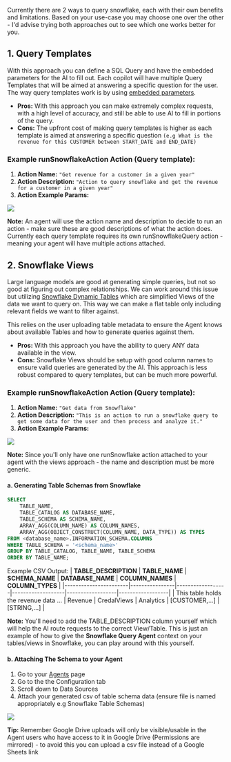Currently there are 2 ways to query snowflake, each with their own benefits and limitations.
Based on your use-case you may choose one over the other - I'd advise trying both approaches out to see which one works better for you.

## 1. Query Templates
With this approach you can define a SQL Query and have the embedded parameters for the AI to fill out.
Each copilot will have multiple Query Templates that will be aimed at answering a specific question for the user.
The way query templates work is by using [embedded parameters](/docs/pages/guides/actions/action-parameters.mdx).

- **Pros:** With this approach you can make extremely complex requests, with a high level of accuracy, and still be able to use AI to fill in portions of the query.
- **Cons:** The upfront cost of making query templates is higher as each template is aimed at answering a specific question ```(e.g What is the revenue for this CUSTOMER between START_DATE and END_DATE)```

### Example runSnowflakeAction Action (Query template): 
 1. **Action Name:** `"Get revenue for a customer in a given year"`
 2. **Action Description:**  `"Action to query snowflake and get the revenue for a customer in a given year"`
 3. **Action Example Params:**

<Frame>
  <img src="/docs/assets/agents/snowflake-query/query-param-template.png" />
</Frame>

**Note:** An agent will use the action name and description to decide to run an action - make sure these are good descriptions of what the action does. Currently each query template requires its own runSnowflakeQuery action - meaning your agent will have multiple actions attached.

## 2. Snowflake Views
Large language models are good at generating simple queries, but not so good at figuring out complex relationships.
We can work around this issue but utilizing [Snowflake Dynamic Tables](https://docs.snowflake.com/en/user-guide/dynamic-tables-about) which are simplified Views of the data we want to query on. This way we can make a flat table only including relevant fields we want to filter against.

This relies on the user uploading table metadata to ensure the Agent knows about available Tables and how to generate queries against them.

- **Pros:** With this approach you have the ability to query ANY data available in the view.
- **Cons:** Snowflake Views should be setup with good column names to ensure valid queries are generated by the AI. This approach is less robust compared to query templates, but can be much more powerful.

### Example runSnowflakeAction Action (Query template): 
 1. **Action Name:** `"Get data from Snowflake"`
 2. **Action Description:**  `"This is an action to run a snowflake query to get some data for the user and then process and analyze it."`
 3. **Action Example Params:**

<Frame>
  <img src="/docs/assets/agents/snowflake-query/query-param-views.png" />
</Frame>

**Note:** Since you'll only have one runSnowflake action attached to your agent with the views approach - the name and description must be more generic.

#### a. Generating Table Schemas from Snowflake

```sql
SELECT 
    TABLE_NAME,
    TABLE_CATALOG AS DATABASE_NAME,
    TABLE_SCHEMA AS SCHEMA_NAME,
    ARRAY_AGG(COLUMN_NAME) AS COLUMN_NAMES,
    ARRAY_AGG(OBJECT_CONSTRUCT(COLUMN_NAME, DATA_TYPE)) AS TYPES
FROM <database_name>.INFORMATION_SCHEMA.COLUMNS
WHERE TABLE_SCHEMA = '<schema_name>'
GROUP BY TABLE_CATALOG, TABLE_NAME, TABLE_SCHEMA
ORDER BY TABLE_NAME;
```

Example CSV Output: 
| **TABLE_DESCRIPTION** | **TABLE_NAME** | **SCHEMA_NAME** | **DATABASE_NAME** | **COLUMN_NAMES** | **COLUMN_TYPES** |
|-----------------------|----------------|------------------|-------------------|------------------|------------------|
| This table holds the revenue data ...  | Revenue         | CredalViews           | Analytics            | [CUSTOMER,...] | [STRING,...] |

**Note:** You'll need to add the TABLE_DESCRIPTION column yourself which will help the AI route requests to the correct View/Table. This is just an example of how to give the **Snowflake Query Agent** context on your tables/views in Snowflake, you can play around with this yourself.

#### b. Attaching The Schema to your Agent 
 1. Go to your [Agents](https://app.credal.ai/agents) page
 2. Go to the the Configuration tab
 3. Scroll down to Data Sources
 4. Attach your generated csv of table schema data (ensure file is named appropriately e.g Snowflake Table Schemas)

 <Frame>
  <img src="/docs/assets/agents/snowflake-query/data-sources-setup.png" />
</Frame>

**Tip:** Remember Google Drive uploads will only be visible/usable in the Agent users who have access to it in Google Drive (Permissions are mirrored) - to avoid this you can upload a csv file instead of a Google Sheets link